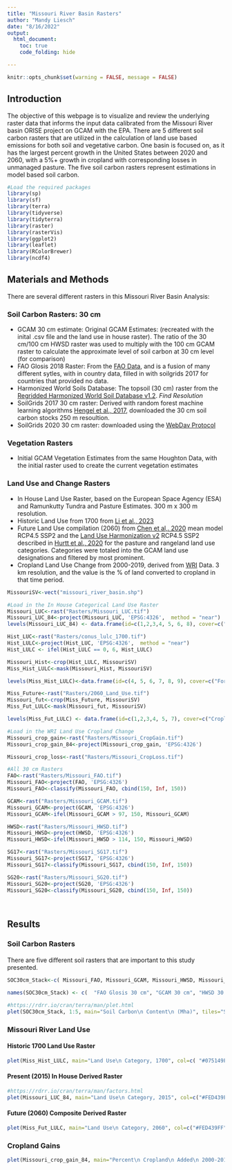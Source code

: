 ---
title: "Missouri River Basin Rasters"
author: "Mandy Liesch"
date: "8/16/2022"
output:
  html_document:
    toc: true
    code_folding: hide

---

```{r setup, include=FALSE}
knitr::opts_chunk$set(warning = FALSE, message = FALSE)
```

## Introduction

The objective of this webpage is to visualize and review the underlying raster data that informs the input data calibrated from the Missouri River basin ORISE project on GCAM with the EPA. There are 5 different soil carbon rasters that are utilized in the calculation of land use based emissions for both soil and vegetative carbon. One basin is focused on, as it has the largest percent growth in the United States between 2020 and 2060, with a 5%+ growth in cropland with corresponding losses in unmanaged pasture. The five soil carbon rasters represent estimations in model based soil carbon. 


```{r}
#Load the required packages
library(sp)
library(sf)
library(terra)
library(tidyverse)
library(tidyterra)
library(raster)
library(rasterVis)
library(ggplot2)
library(leaflet)
library(RColorBrewer)
library(ncdf4) 
```

## Materials and Methods

There are several different rasters in this Missouri River Basin Analysis: 

### Soil Carbon Rasters: 30 cm

- GCAM 30 cm estimate:  Original GCAM Estimates:  (recreated with the inital .csv file and the land use in house raster). The ratio of the 30 cm/100 cm HWSD raster was used to multiply with the 100 cm GCAM raster to calculate the approximate level of soil carbon at 30 cm level (for comparison)  
- FAO Glosis 2018 Raster: From the [FAO Data](https://www.fao.org/soils-portal/data-hub/soil-maps-and-databases/global-soil-organic-carbon-map-gsocmap/en/), and is a fusion of many different sytles, with in country data, filled in with soilgrids 2017 for countries that provided no data.
- Harmonized World Soils Database: The topsoil (30 cm) raster from the [Regridded Harmonized World Soil Database v1.2](https://daac.ornl.gov/SOILS/guides/HWSD.html). *Find Resolution*    
- SoilGrids 2017 30 cm raster: Derived with random forest machine learning algorithms [Hengel et al., 2017](https://journals.plos.org/plosone/article?id=10.1371/journal.pone.0169748), downloaded the 30 cm soil carbon stocks 250 m resoultion.   
- SoilGrids 2020 30 cm raster: downloaded using the [WebDav Protocol](https://www.isric.org/explore/soilgrids/soilgrids-access)  

### Vegetation Rasters

- Initial GCAM Vegetation Estimates from the same Houghton Data, with the initial raster used to create the current vegetation estimates


### Land Use and Change Rasters

- In House Land Use Raster, based on the European Space Agency (ESA) and Ramunkutty Tundra and Pasture Estimates. 300 m x 300 m resolution.   
- Historic Land Use from 1700 from [Li et al., 2023](https://essd.copernicus.org/articles/15/1005/2023/)
- Future Land Use compilation (2060) from [Chen et al,. 2020](https://www.nature.com/articles/s41597-020-00669-x) mean model RCP4.5 SSP2 and the [Land Use Harmonization v2](https://luh.umd.edu/index.shtml) RCP4.5 SSP2 described in [Hurtt et al., 2020](https://gmd.copernicus.org/articles/13/5425/2020/gmd-13-5425-2020-discussion.html) for the pasture and rangeland land use categories. Categories were totaled into the GCAM land use designations and filtered by most prominent. 
- Cropland Land Use Change from 2000-2019, derived from [WRI](https://glad.umd.edu/dataset/croplands) Data. 3 km resolution, and the value is the % of land converted to cropland in that time period.  


```{r, results=FALSE}
MissouriSV<-vect("missouri_river_basin.shp")

#Load in the In House Categorical Land Use Raster
Missouri_LUC<-rast("Rasters/Missouri_LUC.tif")
Missouri_LUC_84<-project(Missouri_LUC, 'EPSG:4326',  method = "near")
levels(Missouri_LUC_84) <- data.frame(id=c(1,2,3,4, 5, 6, 8), cover=c("Cropland", "Forest", "Grassland",  "Shrubland", "Urban","Rock/Desert", "Pasture"))

Hist_LUC<-rast("Rasters/conus_lulc_1700.tif")
Hist_LULC<-project(Hist_LUC, 'EPSG:4326',  method = "near")
Hist_LULC <- ifel(Hist_LULC == 0, 6, Hist_LULC)

Missouri_Hist<-crop(Hist_LULC, MissouriSV)
Miss_Hist_LULC<-mask(Missouri_Hist, MissouriSV) 

levels(Miss_Hist_LULC)<-data.frame(id=c(4, 5, 6, 7, 8, 9), cover=c("Forest", "Shrubland", "Grassland", "Wetland", "Water", "Rock/Desert"))

Miss_Future<-rast("Rasters/2060_Land_Use.tif")
Missouri_fut<-crop(Miss_Future, MissouriSV)
Miss_Fut_LULC<-mask(Missouri_fut, MissouriSV)

levels(Miss_Fut_LULC) <- data.frame(id=c(1,2,3,4, 5, 7), cover=c("Cropland", "Forest", "Grassland",  "Shrubland", "Urban", "Pasture"))

#Load in the WRI Land Use Cropland Change
Missouri_crop_gain<-rast("Rasters/Missouri_CropGain.tif")
Missouri_crop_gain_84<-project(Missouri_crop_gain, 'EPSG:4326')

Missouri_crop_loss<-rast("Rasters/Missouri_CropLoss.tif")

#All 30 cm Rasters
FAO<-rast("Rasters/Missouri_FAO.tif")
Missouri_FAO<-project(FAO, 'EPSG:4326')
Missouri_FAO<-classify(Missouri_FAO, cbind(150, Inf, 150))

GCAM<-rast("Rasters/Missouri_GCAM.tif")
Missouri_GCAM<-project(GCAM, 'EPSG:4326')
Missouri_GCAM<-ifel(Missouri_GCAM > 97, 150, Missouri_GCAM)

HWSD<-rast("Rasters/Missouri_HWSD.tif")
Missouri_HWSD<-project(HWSD, 'EPSG:4326')
Missouri_HWSD<-ifel(Missouri_HWSD > 114, 150, Missouri_HWSD)

SG17<-rast("Rasters/Missouri_SG17.tif")
Missouri_SG17<-project(SG17, 'EPSG:4326')
Missouri_SG17<-classify(Missouri_SG17, cbind(150, Inf, 150))

SG20<-rast("Rasters/Missouri_SG20.tif")
Missouri_SG20<-project(SG20, 'EPSG:4326')
Missouri_SG20<-classify(Missouri_SG20, cbind(150, Inf, 150))




```

## Results

### Soil Carbon Rasters

#### 

There are five different soil rasters that are important to this study presented. 

```{r}
SOC30cm_Stack<-c( Missouri_FAO, Missouri_GCAM, Missouri_HWSD, Missouri_SG17, Missouri_SG20) 

names(SOC30cm_Stack) <- c(  "FAO Glosis 30 cm", "GCAM 30 cm", "HWSD 30 cm", "SoilGrids 2017 30 cm", "SoilGrids 2020 30 cm")

#https://rdrr.io/cran/terra/man/plet.html
plet(SOC30cm_Stack, 1:5, main="Soil Carbon\n Content\n (Mha)", tiles="Streets", share=TRUE, collapse=FALSE) |> lines(MissouriSV, lwd=2)

```



### Missouri River Land Use

#### Historic 1700 Land Use Raster



```{r}

plet(Miss_Hist_LULC, main="Land Use\n Category, 1700", col=c( "#075149FF", "#F05C3BFF", "#46732EFF", "#192EC0FF", "#192EC0FF", "#8A9197FF"), tiles="Streets") |> lines(MissouriSV, lwd=2)

```

#### Present (2015) In House Derived Raster 

```{r}
#https://rdrr.io/cran/terra/man/factors.html
plet(Missouri_LUC_84, main="Land Use\n Category, 2015", col=c("#FED439FF", "#075149FF", "#46732EFF",  "#F05C3BFF", "#C80813FF", "#8A9197FF", "#FD8CC1FF"), tiles="Streets") |> lines(MissouriSV, lwd=2)

```

#### Future (2060) Composite Derived Raster
```{r}
plet(Miss_Fut_LULC, main="Land Use\n Category, 2060", col=c("#FED439FF", "#075149FF", "#46732EFF",  "#F05C3BFF", "#C80813FF", "#FD8CC1FF"), tiles="Streets") |> lines(MissouriSV, lwd=2)

```


### Cropland Gains

```{r}


plet(Missouri_crop_gain_84, main="Percent\n Cropland\n Added\n 2000-2019", col=map.pal("reds"), tiles="Streets") |> lines(MissouriSV, lwd=2)

```






